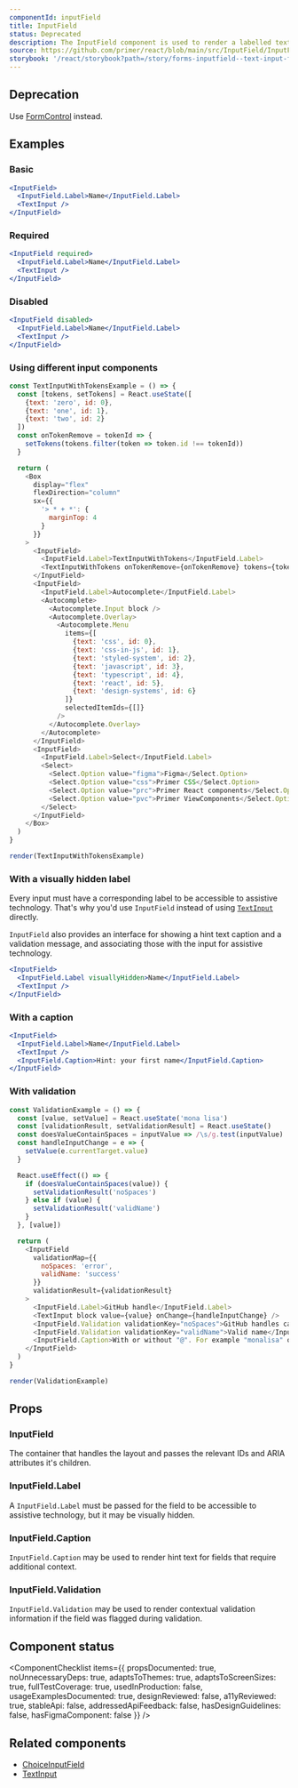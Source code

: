 ```yaml
---
componentId: inputField
title: InputField
status: Deprecated
description: The InputField component is used to render a labelled text input and, optionally, associated validation text and hint text.
source: https://github.com/primer/react/blob/main/src/InputField/InputField.tsx
storybook: '/react/storybook?path=/story/forms-inputfield--text-input-field'
---
```



## Deprecation

Use [FormControl](/FormControl) instead.

## Examples

### Basic

```jsx live deprecated
<InputField>
  <InputField.Label>Name</InputField.Label>
  <TextInput />
</InputField>
```

### Required

```jsx live deprecated
<InputField required>
  <InputField.Label>Name</InputField.Label>
  <TextInput />
</InputField>
```

### Disabled

```jsx live deprecated
<InputField disabled>
  <InputField.Label>Name</InputField.Label>
  <TextInput />
</InputField>
```

### Using different input components

```javascript live noinline deprecated
const TextInputWithTokensExample = () => {
  const [tokens, setTokens] = React.useState([
    {text: 'zero', id: 0},
    {text: 'one', id: 1},
    {text: 'two', id: 2}
  ])
  const onTokenRemove = tokenId => {
    setTokens(tokens.filter(token => token.id !== tokenId))
  }

  return (
    <Box
      display="flex"
      flexDirection="column"
      sx={{
        '> * + *': {
          marginTop: 4
        }
      }}
    >
      <InputField>
        <InputField.Label>TextInputWithTokens</InputField.Label>
        <TextInputWithTokens onTokenRemove={onTokenRemove} tokens={tokens} />
      </InputField>
      <InputField>
        <InputField.Label>Autocomplete</InputField.Label>
        <Autocomplete>
          <Autocomplete.Input block />
          <Autocomplete.Overlay>
            <Autocomplete.Menu
              items={[
                {text: 'css', id: 0},
                {text: 'css-in-js', id: 1},
                {text: 'styled-system', id: 2},
                {text: 'javascript', id: 3},
                {text: 'typescript', id: 4},
                {text: 'react', id: 5},
                {text: 'design-systems', id: 6}
              ]}
              selectedItemIds={[]}
            />
          </Autocomplete.Overlay>
        </Autocomplete>
      </InputField>
      <InputField>
        <InputField.Label>Select</InputField.Label>
        <Select>
          <Select.Option value="figma">Figma</Select.Option>
          <Select.Option value="css">Primer CSS</Select.Option>
          <Select.Option value="prc">Primer React components</Select.Option>
          <Select.Option value="pvc">Primer ViewComponents</Select.Option>
        </Select>
      </InputField>
    </Box>
  )
}

render(TextInputWithTokensExample)
```

### With a visually hidden label

<Note>

Every input must have a corresponding label to be accessible to assistive technology. That's why you'd use `InputField` instead of using [`TextInput`](/TextInput) directly.

`InputField` also provides an interface for showing a hint text caption and a validation message, and associating those with the input for assistive technology.

</Note>

```jsx live deprecated
<InputField>
  <InputField.Label visuallyHidden>Name</InputField.Label>
  <TextInput />
</InputField>
```

### With a caption

```jsx live deprecated
<InputField>
  <InputField.Label>Name</InputField.Label>
  <TextInput />
  <InputField.Caption>Hint: your first name</InputField.Caption>
</InputField>
```

### With validation

```javascript live noinline deprecated
const ValidationExample = () => {
  const [value, setValue] = React.useState('mona lisa')
  const [validationResult, setValidationResult] = React.useState()
  const doesValueContainSpaces = inputValue => /\s/g.test(inputValue)
  const handleInputChange = e => {
    setValue(e.currentTarget.value)
  }

  React.useEffect(() => {
    if (doesValueContainSpaces(value)) {
      setValidationResult('noSpaces')
    } else if (value) {
      setValidationResult('validName')
    }
  }, [value])

  return (
    <InputField
      validationMap={{
        noSpaces: 'error',
        validName: 'success'
      }}
      validationResult={validationResult}
    >
      <InputField.Label>GitHub handle</InputField.Label>
      <TextInput block value={value} onChange={handleInputChange} />
      <InputField.Validation validationKey="noSpaces">GitHub handles cannot contain spaces</InputField.Validation>
      <InputField.Validation validationKey="validName">Valid name</InputField.Validation>
      <InputField.Caption>With or without "@". For example "monalisa" or "@monalisa"</InputField.Caption>
    </InputField>
  )
}

render(ValidationExample)
```

## Props

### InputField

The container that handles the layout and passes the relevant IDs and ARIA attributes it's children.

<PropsTable>
  <PropsTableRow
    name="children"
    type="InputField.Label | InputField.Caption | InputField.Validation | Autocomplete | TextInput | TextInputWithTokens | Select"
    required
  />
  <PropsTableRow
    name="disabled"
    type="boolean"
    defaultValue="false"
    description="Whether the field is ready for user input"
  />
  <PropsTableRow
    name="id"
    type="string"
    defaultValue="a generated string"
    description="The unique identifier for this field. Used to associate the label, validation text, and caption text"
  />
  <PropsTableRow
    name="required"
    type="boolean"
    defaultValue="false"
    description="Whether the field is ready for user input"
  />
  <PropsTableRow
    name="validationMap"
    type="Record<string, 'error'|'sucess'>"
    description="A map of validation statuses and their associated validation keys. When one of the validation keys is passed to the `validationResult` prop, the associated validation message will be rendered in the correct style"
  />
  <PropsTableRow name="validationResult" type="string" description="The key of the validation message to show " />
</PropsTable>

### InputField.Label

A `InputField.Label` must be passed for the field to be accessible to assistive technology, but it may be visually hidden.

<PropsTable>
  <PropsTableRow
    name="boolean"
    type="InputField.Label | InputField.Caption | InputField.Validation | Autocomplete | TextInput | TextInputWithTokens"
    defaultValue="false"
    description="Whether the label should be visually hidden"
  />
</PropsTable>

### InputField.Caption

`InputField.Caption` may be used to render hint text for fields that require additional context.

<PropsTable>
  <PropsTableRow
    name="children"
    type="React.ReactNode"
    description="The content (usually just text) that is rendered to give contextual info about the field"
  />
</PropsTable>

### InputField.Validation

`InputField.Validation` may be used to render contextual validation information if the field was flagged during validation.

<PropsTable>
  <PropsTableRow
    name="children"
    type="React.ReactNode"
    description="The content (usually just text) that is rendered to give contextual info about the validation result for the field"
  />
  <PropsTableRow
    name="validationKey"
    type="string"
    description="The key of the property from `InputField` that corresponds to this validation message. When `InputField`'s `validationResult` prop matches `InputField.Validation`'s `validationKey` prop, this message is shown."
  />
</PropsTable>

## Component status

<ComponentChecklist
  items={{
    propsDocumented: true,
    noUnnecessaryDeps: true,
    adaptsToThemes: true,
    adaptsToScreenSizes: true,
    fullTestCoverage: true,
    usedInProduction: false,
    usageExamplesDocumented: true,
    designReviewed: false,
    a11yReviewed: true,
    stableApi: false,
    addressedApiFeedback: false,
    hasDesignGuidelines: false,
    hasFigmaComponent: false
  }}
/>

## Related components

- [ChoiceInputField](/ChoiceInputField)
- [TextInput](/TextInput)
